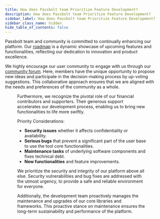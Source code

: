 ```yaml
---
title: How does Passbolt team Prioritize Feature Development?
description: How does Passbolt team Prioritize Feature Development?
sidebar_label: How does Passbolt team Prioritize Feature Development?
sidebar_class_name: hidden
hide_table_of_contents: false
---
```



Passbolt team and community is committed to continually enhancing our platform.
Our [roadmap](https://passbolt.com/roadmap) is a dynamic showcase of upcoming features and functionalities,
reflecting our dedication to innovation and product excellence.

We highly encourage our user community to engage with us through our [community forum](https://community.passbolt.com).
Here, members have the unique opportunity to propose new ideas and participate in the decision-making process by
up-voting suggestions. This collaborative approach ensures that we are aligned with the needs and preferences of the
community as a whole.

<Figure
  src="/img/help/2024/03/community-forum-done.png"
  alt="Example of completed feature request on the community forum"
  caption="fig. Example of completed feature request on the community forum"
/>

Furthermore, we recognize the pivotal role of our financial contributors and supporters. Their generous support
accelerates our development process, enabling us to bring new functionalities to life more swiftly.

Priority Considerations:
- <strong>Security issues</strong> whether it affects confidentiality or availability.
- <strong>Serious bugs</strong> that prevent a significant part of the user base to use the tool core functionalities.
- <strong>Maintenance tasks</strong> of underlying software components and fixes technical debt.
- <strong>New functionalities</strong> and feature improvements.

We prioritize the security and integrity of our platform above all else. Security vulnerabilities and bug fixes
are addressed with the utmost urgency, to provide a safe and reliable environment for everyone.

Additionally, the development team proactively manages the maintenance and upgrades of our core libraries and frameworks.
This proactive stance on maintenance ensures the long-term sustainability and performance of the platform.
